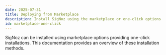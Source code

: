 ```yaml
---
date: 2025-07-31
title: Deploying from Marketplace
description: Install SigNoz using the marketplace or one-click options
id: marketplace-one-click
---
```


SigNoz can be installed using marketplace options providing one-click installations. This documentation provides an overview of these installation methods.
<MarketplaceInstallationListicle />
